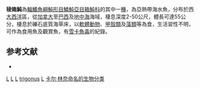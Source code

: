 {{Speciesbox
| taxon = Lactophrys trigonus
| binomial_authority = [[Linnaeus|Linnaeus]], 1758
| image = Lactophrys trigonus.jpg
| image_width = 250px
| image_caption = 棱箱魨
| status = NE
| status_system = IUCN3.1
| synonyms = *''Ostracion trigonus'', <small>Linnaeus, 1758</small> 
*''Ostracion undulatus'', <small>Poey, 1868</small>
*''Ostracium expansum'', <small>Cope, 1871</small>
*''Ostracion expansum'', <small>Cope, 1871</small>
}}
'''稜箱魨'''為[[輻鰭魚綱|輻鰭魚綱]][[魨形目|魨形目]][[鱗魨亞目|鱗魨亞目]][[箱魨科|箱魨科]]的其中一[[種|種]]，為亞熱帶海水魚，分布於西[[大西洋|大西洋]]區，從[[加拿大|加拿大]]至[[巴西|巴西]]及[[地中海|地中海]]海域，棲息深度2-50公尺，體長可達55公分，棲息於礫石底質海草床，以[[軟體動物|軟體動物]]、[[甲殼類|甲殼類]]及[[藻類|藻類]]等為食，生活習性不明，可作為食用魚及觀賞魚，有[[雪卡魚毒|雪卡魚毒]]的紀錄。

==参考文献==
*{{FishBase_species|genus=Lactophrys|species=trigonus|year=2014|month=3}}

{{魚類小作品}}
{{Taxonbar}}
[[Category:觀賞魚|L]]
[[Category:食用魚|L]]
[[Category:有毒魚類|L]]
[[Category:稜箱魨屬|trigonus]]
[[Category:1758年描述的魚類|L]]
[[Category:卡尔·林奈命名的生物分类|卡尔·林奈命名的生物分类]]